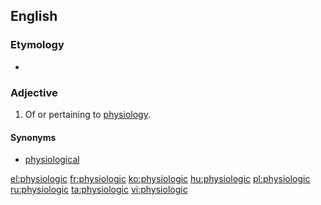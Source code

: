 ==English==

===Etymology===
* {{suffix|physiology|ic}}

===Adjective===
{{en-adj|-}}

# Of or pertaining to [[physiology]].

====Synonyms====
* [[physiological]]

[[el:physiologic]]
[[fr:physiologic]]
[[ko:physiologic]]
[[hu:physiologic]]
[[pl:physiologic]]
[[ru:physiologic]]
[[ta:physiologic]]
[[vi:physiologic]]